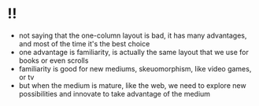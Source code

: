 # !!

- not saying that the one-column layout is bad, it has many advantages, and most of the time it's the best choice
- one advantage is familiarity, is actually the same layout that we use for books or even scrolls
- familiarity is good for new mediums, skeuomorphism, like video games, or tv
- but when the medium is mature, like the web, we need to explore new possibilities and innovate to take advantage of the medium
